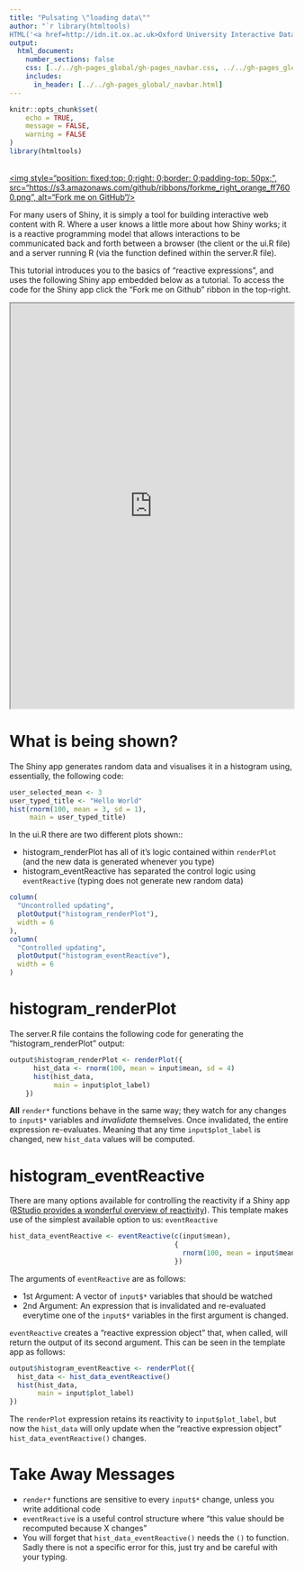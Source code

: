 ```yaml
---
title: "Pulsating \"loading data\""
author: "`r library(htmltools)
HTML('<a href=http://idn.it.ox.ac.uk>Oxford University Interactive Data Network</a>')`"
output: 
  html_document:
    number_sections: false
    css: [../../gh-pages_global/gh-pages_navbar.css, ../../gh-pages_global/custom-width.css]
    includes:
      in_header: [../../gh-pages_global/_navbar.html]
---
```

```r
knitr::opts_chunk$set(
	echo = TRUE,
	message = FALSE,
	warning = FALSE
)
library(htmltools)
```

<a href="https://github.com/martinjhnhadley/OxfordIDN_Shiny-App-Templates/tree/gh-pages/advanced-shiny-features/reactive-expressions" target="blank">  
<img style="position: fixed;top: 0;right: 0;border: 0;padding-top: 50px;",
             src="https://s3.amazonaws.com/github/ribbons/forkme_right_orange_ff7600.png",
             alt="Fork me on GitHub"/>
</a>

For many users of Shiny, it is simply a tool for building interactive web content with R. Where a user knows a little more about how Shiny works; it is a reactive programming model that allows interactions to be communicated back and forth between a browser (the client or the ui.R file) and a server running R (via the function defined within the server.R file).

This tutorial introduces you to the basics of "reactive expressions", and uses the following Shiny app embedded below as a tutorial. To access the code for the Shiny app click the "Fork me on Github" ribbon in the top-right.

<iframe src="https://trainingidn.shinyapps.io/shiny-template_reactive-expressions/" width="100%" height="720px"></iframe>

# What is being shown?

The Shiny app generates random data and visualises it in a histogram using, essentially, the following code:

```r
user_selected_mean <- 3
user_typed_title <- "Hello World"
hist(rnorm(100, mean = 3, sd = 1),
     main = user_typed_title)
```

In the ui.R there are two different plots shown::

- histogram_renderPlot has all of it's logic contained within `renderPlot` (and the new data is generated whenever you type)
- histogram_eventReactive has separated the control logic using `eventReactive` (typing does not generate new random data)

```r
column(
  "Uncontrolled updating",
  plotOutput("histogram_renderPlot"),
  width = 6
),
column(
  "Controlled updating",
  plotOutput("histogram_eventReactive"),
  width = 6
)
```

# histogram_renderPlot

The server.R file contains the following code for generating the "histogram_renderPlot" output:

```r
output$histogram_renderPlot <- renderPlot({
      hist_data <- rnorm(100, mean = input$mean, sd = 4)
      hist(hist_data,
           main = input$plot_label)
    })
```

**All** `render*` functions behave in the same way; they watch for any changes to `input$*` variables and *invalidate* themselves. Once invalidated, the entire expression re-evaluates. Meaning that any time `input$plot_label` is changed, new `hist_data` values will be computed.

# histogram_eventReactive

There are many options available for controlling the reactivity if a Shiny app ([RStudio provides a wonderful overview of reactivity](https://shiny.rstudio.com/articles/understanding-reactivity.html)). This template makes use of the simplest available option to us: `eventReactive` 

```r
hist_data_eventReactive <- eventReactive(c(input$mean),
                                         {
                                           rnorm(100, mean = input$mean, sd = 4)
                                         })
```

The arguments of `eventReactive` are as follows:

- 1st Argument: A vector of `input$*` variables that should be watched
- 2nd Argument: An expression that is invalidated and re-evaluated everytime one of the `input$*` variables in the first argument is changed.

`eventReactive` creates a "reactive expression object" that, when called, will return the output of its second argument. This can be seen in the template app as follows:

```r
output$histogram_eventReactive <- renderPlot({
  hist_data <- hist_data_eventReactive()
  hist(hist_data,
       main = input$plot_label)
})
```

The `renderPlot` expression retains its reactivity to `input$plot_label`, but now the `hist_data` will only update when the "reactive expression object" `hist_data_eventReactive()` changes.

# Take Away Messages

- `render*` functions are sensitive to every `input$*` change, unless you write additional code
- `eventReactive` is a useful control structure where "this value should be recomputed because X changes"
- You will forget that `hist_data_eventReactive()` needs the `()` to function. Sadly there is not a specific error for this, just try and be careful with your typing.


